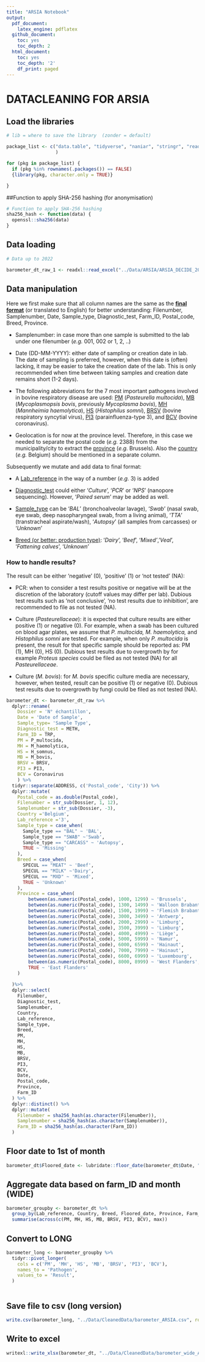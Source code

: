 ```yaml
---
title: "ARSIA Notebook"
output:
  pdf_document:
    latex_engine: pdflatex
  github_document:
    toc: yes
    toc_depth: 2
  html_document:
    toc: yes
    toc_depth: '2'
    df_print: paged
---
```


# DATACLEANING FOR ARSIA

## Load the libraries

```r

# lib = where to save the library  (zonder = default)

package_list <- c("data.table", "tidyverse", "naniar", "stringr", "readr",  "dplyr", "magrittr", "readxl", "writexl", "sjmisc", "tidyr"
                  )

for (pkg in package_list) {
  if (pkg %in% rownames(.packages()) == FALSE)
  {library(pkg, character.only = TRUE)}

}

```

##Function to apply SHA-256 hashing (for anonymisation)

```r
# Function to apply SHA-256 hashing
sha256_hash <- function(data) {
  openssl::sha256(data)
}
```

## Data loading

```r

# Data up to 2022

barometer_dt_raw_1 <- readxl::read_excel("../Data/ARSIA/ARSIA_DECIDE_20221201.xlsx")

```

## Data manipulation

Here we first make sure that all column names are the same as the [**final format**]{.underline} (or translated to English) for better understanding: Filenumber, Samplenumber, Date, Sample_type, Diagnostic_test, Farm_ID, Postal_code, Breed, Province.

-   Samplenumber: in case more than one sample is submitted to the lab under one filenumber (*e.g.* 001, 002 or 1, 2, ..)

-   Date (DD-MM-YYYY): either date of sampling or creation date in lab. The date of sampling is preferred, however, when this date is (often) lacking, it may be easier to take the creation date of the lab. This is only recommended when time between taking samples and creation date remains short (1-2 days).

-   The following abbreviations for the 7 most important pathogens involved in bovine respiratory disease are used: [PM]{.underline} (*Pasteurella multocida*), [MB]{.underline} (*Mycoplasmopsis bovis*, previously *Mycoplasma bovis*), [MH]{.underline} (*Mannheimia haemolytica*), [HS]{.underline} (*Histophilus somni*), [BRSV]{.underline} (bovine respiratory syncytial virus), [PI3]{.underline} (parainfluenza-type 3), and [BCV]{.underline} (bovine coronavirus).

-   Geolocation is for now at the province level. Therefore, in this case we needed to separate the postal code (*e.g.* 2388) from the municipality/city to extract the [province]{.underline} (*e.g.* Brussels). Also the [country]{.underline} (*e.g.* Belgium) should be mentioned in a separate column.

Subsequently we mutate and add data to final format:

-   A [Lab_reference]{.underline} in the way of a number (*e.g.* 3) is added

-   [Diagnostic_test]{.underline} could either '*Culture*', '*PCR*' or '*NPS*' (nanopore sequencing). However, '*Paired serum*' may be added as well.

-   [Sample_type]{.underline} can be '*BAL*' (bronchoalveolar lavage), '*Swab*' (nasal swab, eye swab, deep nasopharyngeal swab, from a living animal), '*TTA*' (transtracheal aspirate/wash), '*Autopsy*' (all samples from carcasses) or '*Unknown*'

-   [Breed (or better: production type)]{.underline}: '*Dairy*', '*Beef*', '*Mixed'*,'*Veal*', '*Fattening* *calves*', '*Unknown*'

### How to handle results?

The result can be either 'negative' (0), 'positive' (1) or 'not tested' (NA):

-   PCR: when to consider a test results positive or negative will be at the discretion of the laboratory (cutoff values may differ per lab). Dubious test results such as 'not conclusive', 'no test results due to inhibition', are recommended to file as not tested (NA).

-   Culture (*Pasteurellaceae*): it is expected that culture results are either positive (1) or negative (0). For example, when a swab has been cultured on blood agar plates, we assume that *P. multocida, M. haemolytica,* and *Histophilus somni* are tested. For example, when only *P. multocida* is present, the result for that specific sample should be reported as: PM (1), MH (0), HS (0). Dubious test results due to overgrowth by for example *Proteus species* could be filed as not tested (NA) for all *Pasteurellaceae*.

-   Culture (*M. bovis*): for *M. bovis* specific culture media are necessary, however, when tested, result can be positive (1) or negative (0). Dubious test results due to overgrowth by fungi could be filed as not tested (NA).

```r
barometer_dt <- barometer_dt_raw %>% 
  dplyr::rename(
    Dossier = 'N° échantillon',
    Date = 'Date of Sample',
    Sample_type= 'Sample Type',
    Diagnostic_test = METH,
    Farm_ID = TRP,
    PM = P_multocida,
    MH = M_haemolytica,
    HS = H_somnus,
    MB = M_bovis,
    BRSV = BRSV,
    PI3 = PI3,
    BCV = Coronavirus
    ) %>% 
  tidyr::separate(ADDRESS, c('Postal_code', 'City')) %>%
  dplyr::mutate(
    Postal_code = as.double(Postal_code),
    Filenumber = str_sub(Dossier, 1, 12),
    Samplenumber = str_sub(Dossier, -3),
    Country ='Belgium',
    Lab_reference ='3', 
    Sample_type = case_when(
      Sample_type == "BAL" ~ 'BAL', 
      Sample_type == "SWAB" ~'Swab',
      Sample_type == "CARCASS" ~ 'Autopsy',
      TRUE ~ 'Missing'
    ),
    Breed = case_when(
      SPECUL == "MEAT" ~ 'Beef', 
      SPECUL == "MILK" ~'Dairy',
      SPECUL == "MXD" ~ 'Mixed',
      TRUE ~ 'Unknown'
    ),
    Province = case_when(
        between(as.numeric(Postal_code), 1000, 1299) ~ 'Brussels',
        between(as.numeric(Postal_code), 1300, 1499) ~ 'Walloon Brabant',
        between(as.numeric(Postal_code), 1500, 1999) ~ 'Flemish Brabant',
        between(as.numeric(Postal_code), 3000, 3499) ~ 'Antwerp',
        between(as.numeric(Postal_code), 2000, 2999) ~ 'Limburg',
        between(as.numeric(Postal_code), 3500, 3999) ~ 'Limburg',
        between(as.numeric(Postal_code), 4000, 4999) ~ 'Liège',
        between(as.numeric(Postal_code), 5000, 5999) ~ 'Namur',
        between(as.numeric(Postal_code), 6000, 6599) ~ 'Hainaut',
        between(as.numeric(Postal_code), 7000, 7999) ~ 'Hainaut',
        between(as.numeric(Postal_code), 6600, 6999) ~ 'Luxembourg',
        between(as.numeric(Postal_code), 8000, 8999) ~ 'West Flanders',
        TRUE ~ 'East Flanders'
    )
  
  )%>%
  dplyr::select(
    Filenumber,
    Diagnostic_test,
    Samplenumber,
    Country,
    Lab_reference,
    Sample_type,
    Breed,
    PM,
    MH,
    HS,
    MB,
    BRSV,
    PI3,
    BCV,
    Date,
    Postal_code,
    Province,
    Farm_ID
  ) %>%
  dplyr::distinct() %>%
  dplyr::mutate(
    Filenumber = sha256_hash(as.character(Filenumber)),
    Samplenumber = sha256_hash(as.character(Samplenumber)),
    Farm_ID = sha256_hash(as.character(Farm_ID))
  ) 
```

## Floor date to 1st of month

```r

barometer_dt$Floored_date <- lubridate::floor_date(barometer_dt$Date, "month")
```

## Aggregate data based on farm_ID and month (WIDE)

```r
barometer_groupby <- barometer_dt %>%
  group_by(Lab_reference, Country, Breed, Floored_date, Province, Farm_ID, Diagnostic_test, Sample_type) %>%
  summarise(across(c(PM, MH, HS, MB, BRSV, PI3, BCV), max))
```

## Convert to LONG

```r

barometer_long <- barometer_groupby %>%
  tidyr::pivot_longer(
    cols = c('PM', 'MH', 'HS', 'MB', 'BRSV', 'PI3', 'BCV'),
    names_to = 'Pathogen',
    values_to = 'Result',
  )
      
```

## Save file to csv (long version)

```r
write.csv(barometer_long, "../Data/CleanedData/barometer_ARSIA.csv", row.names=TRUE)
```

## Write to excel

```r
writexl::write_xlsx(barometer_dt, "../Data/CleanedData/barometer_wide_ARSIA.xlsx")
```
